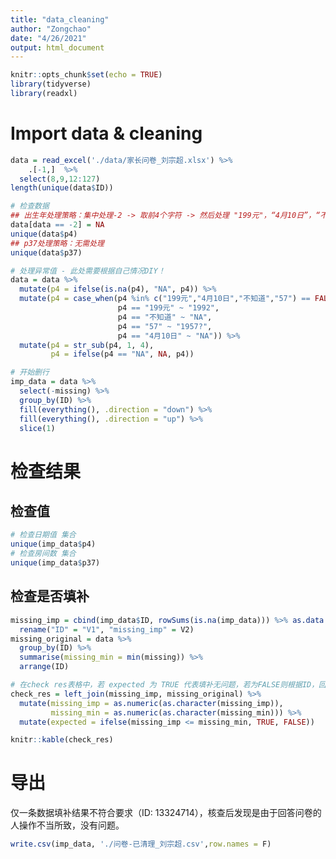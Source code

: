 ```yaml
---
title: "data_cleaning"
author: "Zongchao"
date: "4/26/2021"
output: html_document
---
```


```r
knitr::opts_chunk$set(echo = TRUE)
library(tidyverse)
library(readxl)
```

# Import data & cleaning 

```r
data = read_excel('./data/家长问卷_刘宗超.xlsx') %>%
    .[-1,]  %>% 
  select(8,9,12:127)
length(unique(data$ID))

# 检查数据
## 出生年处理策略：集中处理-2 -> 取前4个字符 -> 然后处理 "199元"，“4月10日”，“不知道”，"57"
data[data == -2] = NA
unique(data$p4)
## p37处理策略：无需处理
unique(data$p37)

# 处理异常值 - 此处需要根据自己情况DIY！
data = data %>%
  mutate(p4 = ifelse(is.na(p4), "NA", p4)) %>%
  mutate(p4 = case_when(p4 %in% c("199元","4月10日","不知道","57") == FALSE ~ p4,
                        p4 == "199元" ~ "1992",
                        p4 == "不知道" ~ "NA",
                        p4 == "57" ~ "1957?",
                        p4 == "4月10日" ~ "NA")) %>%
  mutate(p4 = str_sub(p4, 1, 4),
         p4 = ifelse(p4 == "NA", NA, p4))

# 开始删行
imp_data = data %>%
  select(-missing) %>%
  group_by(ID) %>%
  fill(everything(), .direction = "down") %>%
  fill(everything(), .direction = "up") %>%
  slice(1)
```

# 检查结果

## 检查值
```r
# 检查日期值 集合
unique(imp_data$p4)
# 检查房间数 集合
unique(imp_data$p37)
```

## 检查是否填补

```r
missing_imp = cbind(imp_data$ID, rowSums(is.na(imp_data))) %>% as.data.frame() %>%
  rename("ID" = "V1", "missing_imp" = V2)
missing_original = data %>%
  group_by(ID) %>%
  summarise(missing_min = min(missing)) %>%
  arrange(ID)

# 在check res表格中，若 expected 为 TRUE 代表填补无问题，若为FALSE则根据ID，回到excel表格检查具体数据情况
check_res = left_join(missing_imp, missing_original) %>%
  mutate(missing_imp = as.numeric(as.character(missing_imp)),
         missing_min = as.numeric(as.character(missing_min))) %>%
  mutate(expected = ifelse(missing_imp <= missing_min, TRUE, FALSE))

knitr::kable(check_res)
```

# 导出

仅一条数据填补结果不符合要求（ID: 13324714），核查后发现是由于回答问卷的人操作不当所致，没有问题。

```r
write.csv(imp_data, './问卷-已清理_刘宗超.csv',row.names = F)
```



